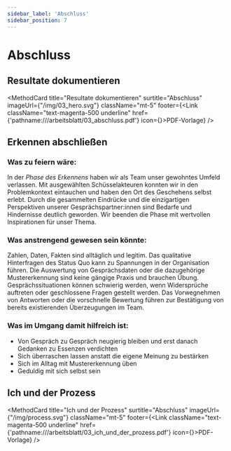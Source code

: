 ```yaml
---
sidebar_label: 'Abschluss'
sidebar_position: 7
---
```



# Abschluss

## Resultate dokumentieren

<MethodCard
  title="Resultate dokumentieren"
  surtitle="Abschluss"
  imageUrl={"/img/03_hero.svg"}
  className="mt-5"
  footer={<Link className="text-magenta-500 underline" href={'pathname:///arbeitsblatt/03_abschluss.pdf'} icon={<EditIcon className="w-3 h-3 text-inherit" />}>PDF-Vorlage</Link>}
/>

## Erkennen abschließen

### Was zu feiern wäre:

In der _Phase des Erkennens_ haben wir als Team unser gewohntes Umfeld verlassen. Mit ausgewählten Schüsselakteuren konnten wir in den Problemkontext eintauchen und haben den Ort des Geschehens selbst erlebt. Durch die gesammelten Eindrücke und die einzigartigen Perspektiven unserer Gesprächspartner:innen sind Bedarfe und Hindernisse deutlich geworden. Wir beenden die Phase mit wertvollen Inspirationen für unser Thema.

### Was anstrengend gewesen sein könnte:

Zahlen, Daten, Fakten sind alltäglich und legitim. Das qualitative Hinterfragen des Status Quo kann zu Spannungen in der Organisation führen. Die Auswertung von Gesprächsdaten oder die dazugehörige Mustererkennung sind keine gängige Praxis und brauchen Übung. Gesprächssituationen können schwierig werden, wenn Widersprüche auftreten oder geschlossene Fragen gestellt werden. Das Vorwegnehmen von Antworten oder die vorschnelle Bewertung führen zur Bestätigung von bereits existierenden Überzeugungen im Team.

### Was im Umgang damit hilfreich ist:

- Von Gespräch zu Gespräch neugierig bleiben und erst danach Gedanken zu Essenzen verdichten
- Sich überraschen lassen anstatt die eigene Meinung zu bestärken
- Sich im Alltag mit Mustererkennung üben
- Geduldig mit sich selbst sein

## Ich und der Prozess

<MethodCard
  title="Ich und der Prozess"
  surtitle="Abschluss"
  imageUrl={"/img/process.svg"}
  className="mt-5"
  footer={<Link className="text-magenta-500 underline" href={'pathname:///arbeitsblatt/03_ich_und_der_prozess.pdf'} icon={<EditIcon className="w-3 h-3 text-inherit" />}>PDF-Vorlage</Link>}
/>